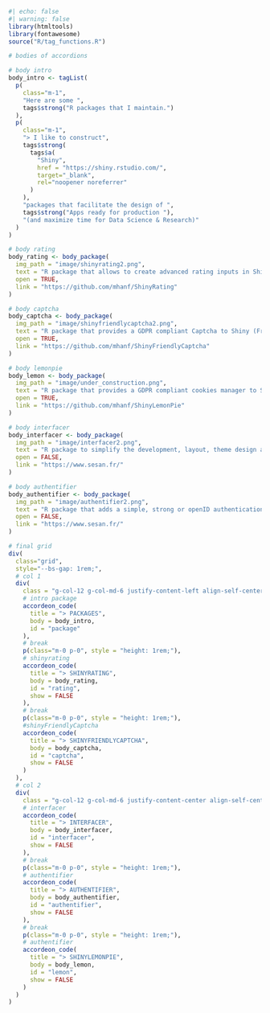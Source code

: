 
```r
#| echo: false
#| warning: false
library(htmltools)
library(fontawesome)
source("R/tag_functions.R")

# bodies of accordions

# body intro
body_intro <- tagList(
  p(
    class="m-1",
    "Here are some ",
    tags$strong("R packages that I maintain.")
  ),
  p(
    class="m-1",
    "> I like to construct",
    tags$strong(
      tags$a(
        "Shiny",
        href = "https://shiny.rstudio.com/",
        target="_blank",
        rel="noopener noreferrer"
      )
    ),
    "packages that facilitate the design of ",
    tags$strong("Apps ready for production "),
    "(and maximize time for Data Science & Research)"
  )
)

# body rating
body_rating <- body_package(
  img_path = "image/shinyrating2.png",
  text = "R package that allows to create advanced rating inputs in Shiny", 
  open = TRUE,
  link = "https://github.com/mhanf/ShinyRating"
)

# body captcha
body_captcha <- body_package(
  img_path = "image/shinyfriendlycaptcha2.png",
  text = "R package that provides a GDPR compliant Captcha to Shiny (Friendly Captcha)", 
  open = TRUE,
  link = "https://github.com/mhanf/ShinyFriendlyCaptcha"
)

# body lemonpie
body_lemon <- body_package(
  img_path = "image/under_construction.png",
  text = "R package that provides a GDPR compliant cookies manager to Shiny (tarteaucitron)", 
  open = TRUE,
  link = "https://github.com/mhanf/ShinyLemonPie"
)

# body interfacer
body_interfacer <- body_package(
  img_path = "image/interfacer2.png",
  text = "R package to simplify the development, layout, theme design and deployment of complex web forms using Shiny", 
  open = FALSE,
  link = "https://www.sesan.fr/"
)

# body authentifier
body_authentifier <- body_package(
  img_path = "image/authentifier2.png",
  text = "R package that adds a simple, strong or openID authentication layer as well as a user account management toolbar to Shiny apps.", 
  open = FALSE,
  link = "https://www.sesan.fr/"
)

# final grid
div(
  class="grid",
  style="--bs-gap: 1rem;",
  # col 1
  div(
    class = "g-col-12 g-col-md-6 justify-content-left align-self-center g-start-1 g-start-md-1",
    # intro package
    accordeon_code(
      title = "> PACKAGES",
      body = body_intro,
      id = "package"
    ),
    # break
    p(class="m-0 p-0", style = "height: 1rem;"),
    # shinyrating
    accordeon_code(
      title = "> SHINYRATING",
      body = body_rating,
      id = "rating",
      show = FALSE
    ),
    # break
    p(class="m-0 p-0", style = "height: 1rem;"),
    #shinyFriendlyCaptcha
    accordeon_code(
      title = "> SHINYFRIENDLYCAPTCHA",
      body = body_captcha,
      id = "captcha",
      show = FALSE
    )
  ),
  # col 2
  div(
    class = "g-col-12 g-col-md-6 justify-content-center align-self-center g-start-1 g-start-md-7",
    # interfacer
    accordeon_code(
      title = "> INTERFACER",
      body = body_interfacer,
      id = "interfacer",
      show = FALSE
    ),
    # break
    p(class="m-0 p-0", style = "height: 1rem;"),
    # authentifier
    accordeon_code(
      title = "> AUTHENTIFIER",
      body = body_authentifier,
      id = "authentifier",
      show = FALSE
    ),
    # break
    p(class="m-0 p-0", style = "height: 1rem;"),
    # authentifier
    accordeon_code(
      title = "> SHINYLEMONPIE",
      body = body_lemon,
      id = "lemon",
      show = FALSE
    )
  )
)
```

